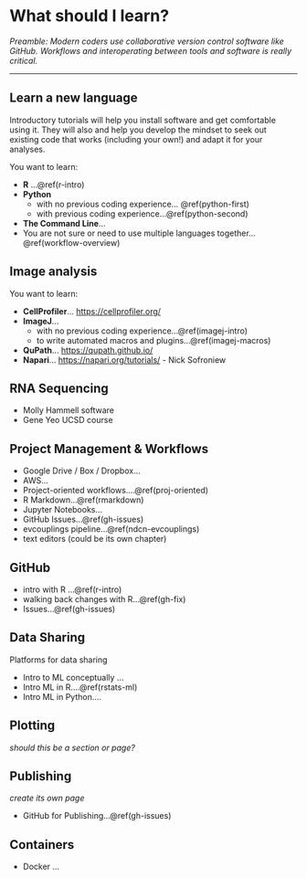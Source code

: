 # What should I learn? {#what-to-learn}

<!---
A great thing about modern computation is that there are multiple ways to do the same thing. But this can also be a really challenging thing too: what should you learn? And in which order?

Modern scientific coders use don't just know a single language or tool, they know enough about a few tools along with a suite of concepts that help them develop workflows and interoperate between languages and software to do their analytical research. Learning one language to do a task at hand can help you develop skills and mindsets that can be transferrable when you come upon other tasks. 
--->

*Preamble: Modern coders use collaborative version control software like GitHub. Workflows and interoperating between tools and software is really critical.*


<!---
*Add opening narratives/personas: you are running other people's scripts but need a workflow, you have your own data but don't know how to analyze it...*

Recommendations: keep a diary, 
- articulate your problem so you can google it
- look for topics that are useful and recent, community vetted (trust)
- keep a record for yourself. In many ways, this book is a record 
to help you as a researcher identify which skills you need to develop and be deliberate about *why*.

Different learner styles, more directed self-taught less wasted time and wheels reinvented.

<!---We've often never had these conversations and this book tries to provide an opportunity.

Quotes: 
- " Part of learning how to be an effective computational biologist is to learn how to learn efficiently."
- "I think it’s really hard for new people to jump in. The learning curves can be steep, and it’s hard for them to judge how much should they expect "


--->



---
## Learn a new language
Introductory tutorials will help you install software and get comfortable using it. They will also and help you develop the mindset to seek out existing code that works (including your own!) and adapt it for your analyses. 

<!---There are often stereotypes about programming languages that --->

You want to learn: 

- **R** ...\@ref(r-intro)  
- **Python**
  - with no previous coding experience... \@ref(python-first)
  - with previous coding experience...\@ref(python-second) 
- **The Command Line**...  
- You are not sure or need to use multiple languages together...\@ref(workflow-overview)  

## Image analysis 

<!---(single cell)--->

You want to learn: 

- **CellProfiler**...  <https://cellprofiler.org/>
- **ImageJ**...
  - with no previous coding experience...\@ref(imagej-intro)
  - to write automated macros and plugins...\@ref(imagej-macros)
- **QuPath**...  <https://qupath.github.io/>
- **Napari**... <https://napari.org/tutorials/> - Nick Sofroniew
<!---but right now if you're working in Python and doing image analysis you can get going from here--->
<!--- - streamline your current workflow... --- with R/Python...--->

## RNA Sequencing

- Molly Hammell software
- Gene Yeo UCSD course


## Project Management & Workflows

- Google Drive / Box / Dropbox...
- AWS...
- Project-oriented workflows....\@ref(proj-oriented)
- R Markdown...\@ref(rmarkdown)
- Jupyter Notebooks...
- GitHub Issues...\@ref(gh-issues)
- evcouplings pipeline...\@ref(ndcn-evcouplings)
- text editors (could be its own chapter)

## GitHub

- intro with R ...\@ref(r-intro)
- walking back changes with R...\@ref(gh-fix)
- Issues...\@ref(gh-issues)

<!---
## Manuscripts

- should I use latex? Overleaf
- Rmd
--->

## Data Sharing
Platforms for data sharing <!---Gene Yeo CRED portal as an example:) ) https://www.dropbox.com/s/9gvep1mkqxsj7g1/CRED_slides.pptx?dl=0)


## Machine Learning (ML)

<!--- tensorflow, fast.ai, Kelly Brock--->

- Intro to ML conceptually ...
- Intro ML in R....\@ref(rstats-ml)  
- Intro ML in Python....

## Plotting 
*should this be a section or page?*


## Publishing
*create its own page* 

- GitHub for Publishing...\@ref(gh-issues)

<!---manuscripts and preprints --->


## Containers
- Docker ...
